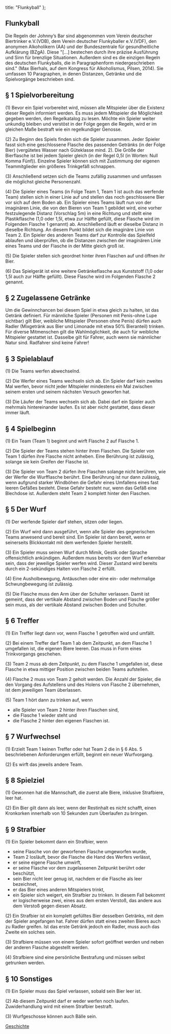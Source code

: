   title: "Flunkyball"
};

## Flunkyball

Die Regeln der Johnny’s Bar sind abgenommen vom Verein deutscher Biertrinker e.V.(VDB), dem Verein deutscher Flunkyballer e.V.(VDF), den anonymen Alkoholikern (AA) und der Bundeszentrale für gesundheitliche Aufklärung (BZgA). Diese "[...] bestechen durch ihre präzise Ausführung und Sinn für brenzlige Situationen. Außerdem sind es die einzigen Regeln des deutschen Flunkyballs, die in Paragraphenform niedergeschrieben sind." (Max Bierhals, auf dem Kongress für Alkoholismus, Pilsen, 2014).
Sie umfassen 10 Paragraphen, in denen Distanzen, Getränke und die Spielvorgänge beschrieben sind.


## § 1 Spielvorbereitung

(1) Bevor ein Spiel vorbereitet wird, müssen alle Mitspieler über die Existenz dieser Regeln informiert werden. Es muss jedem Mitspieler die Möglichkeit gegeben werden, den Regelkatalog zu lesen. Möchte ein Spieler weiter unkundig bleiben und verstöst in der Folge gegen die Regeln, wird er im gleichen Maße bestraft wie ein regelkundiger Genosse.  

(2) Zu Beginn des Spiels finden sich die Spieler zusammen. Jeder Spieler fasst sich eine geschlossene Flasche des passenden Getränks (in der Folge Bier) (vergütetes Wasser nach Güteklasse mind. 2). Die Größe der Bierflasche ist bei jedem Spieler gleich (in der Regel 0,5l (in Worten: Null Komma Fünf)). Einzelne Spieler können sich mit Zustimmung der eigenen Teammitglieder ein größeres Trinkgefäß schnappen.

(3) Anschließend setzen sich die Teams zufällig zusammen und umfassen die möglichst gleiche Personenzahl.

(4) Die Spieler eines Teams (in Folge Team 1, Team 1 ist auch das werfende Team) stellen sich in einer Linie auf und stellen das noch geschlossene Bier vor sich auf dem Boden ab. Ein Spieler eines Teams läuft nun von der imaginären Linie, die von den Bieren von Team 1 gebildet wird, eine vorher festzulegende Distanz (Vorschlag 5m) in eine Richtung und stellt eine Plastikflasche (1,0 oder 1,5l, etwa zur Hälfte gefüllt, diese Flasche wird im Folgenden Flasche 1 genannt) ab. Anschließend läuft er dieselbe Distanz in dieselbe Richtung. An diesem Punkt bildet sich die imaginäre Linie von Team 2. Ein Spieler des anderen Teams darf zur Kontrolle das Spielfeld ablaufen und überprüfen, ob die Distanzen zwischen der imaginären Linie eines Teams und der Flasche in der Mitte gleich groß ist.

(5) Die Spieler stellen sich geordnet hinter ihren Flaschen auf und öffnen ihr Bier.

(6) Das Spielgerät ist eine weitere Getränkeflasche aus Kunststoff (1,0 oder 1,5l auch zur Hälfte gefüllt). Diese Flasche wird im Folgenden Flasche 2 genannt.


## § 2 Zugelassene Getränke

Um die Gewinnchancen bei diesem Spiel in etwa gleich zu halten, ist das Getränk definiert. Für männliche Spieler (Personen mit Penis-ohne Lupe sichtbar) gilt Bier, weibliche Mitspieler (Personen ohne Penis) dürfen auch Radler (Mixgetränk aus Bier und Limonade mit etwa 50% Bieranteil) trinken. Für diverse Mitmenschen gilt die Wahlmöglichkeit, die auch für weibliche Mitspieler gestattet ist. Dasselbe gilt für Fahrer, auch wenn sie männlicher Natur sind. Radfahrer sind keine Fahrer!


## § 3 Spielablauf

(1) Die Teams werfen abwechselnd.

(2) Die Werfer eines Teams wechseln sich ab. Ein Spieler darf kein zweites Mal werfen, bevor nicht jeder Mitspieler mindestens ein Mal zwischen seinem ersten und seinem nächsten Versuch geworfen hat.

(3) Die Läufer der Teams wechseln sich ab. Dabei darf ein Spieler auch mehrmals hintereinander laufen. Es ist aber nicht gestattet, dass dieser immer läuft.


## § 4 Spielbeginn

(1) Ein Team (Team 1) beginnt und wirft Flasche 2 auf Flasche 1.

(2) Die Spieler der Teams stehen hinter ihren Flaschen. Die Spieler von Team 1 dürfen ihre Flasche nicht anheben. Eine Berührung ist zulässig, solange sie kein Greifen der Flasche ist.

(3) Die Spieler von Team 2 dürfen ihre Flaschen solange nicht berühren, wie der Werfer die Wurfflasche berührt. Eine Berührung ist nur dann zulässig, wenn aufgrund starker Windböhen die Gefahr eines Umfallens eines fast leeren Gefäßes besteht. Diese Gefahr besteht nur, wenn das Gefäß eine Blechdose ist. Außerdem steht Team 2 komplett hinter den Flaschen.


## § 5 Der Wurf

(1) Der werfende Spieler darf stehen, sitzen oder liegen.

(2) Ein Wurf wird dann ausgeführt, wenn alle Spieler des gegnerischen Teams anwesend und bereit sind. Ein Spieler ist dann bereit, wenn er seinerseits Blickkontakt mit dem werfenden Spieler herstellt.

(3) Ein Spieler muss seinen Wurf durch Mimik, Gestik oder Sprache offensichtlich ankündigen. Außerdem muss bereits vor dem Wurf erkennbar sein, dass der jeweilige Spieler werfen wird. Dieser Zustand wird bereits durch ein 2-sekündiges Halten von Flasche 2 erfüllt.

(4) Eine Ausholbewegung, Antäuschen oder eine ein- oder mehrmalige Schwungbewegung ist zulässig.

(5) Die Flasche muss den Arm über der Schulter verlassen. Damit ist gemeint, dass der vertikale Abstand zwischen Boden und Flasche größer sein muss, als der vertikale Abstand zwischen Boden und Schulter. 


## § 6 Treffer

(1) Ein Treffer liegt dann vor, wenn Flasche 1 getroffen wird und umfällt.

(2) Bei einem Treffer darf Team 1 ab dem Zeitpunkt, an dem Flasche 1 umgefallen ist, die eigenen Biere leeren. Das muss in Form eines Trinkvorgangs geschehen.

(3) Team 2 muss ab dem Zeitpunkt, zu dem Flasche 1 umgefallen ist, diese Flasche in etwa mittiger Position zwischen beiden Teams aufstellen.

(4) Flasche 2 muss von Team 2 geholt werden. Die Anzahl der Spieler, die den Vorgang des Aufstellens und des Holens von Flasche 2 übernehmen, ist dem jeweiligen Team überlassen.

(5) Team 1 hört dann zu trinken auf, wenn

- alle Spieler von Team 2 hinter ihren Flaschen sind,
- die Flasche 1 wieder steht und
- die Flasche 2 hinter den eigenen Flaschen ist.


## § 7 Wurfwechsel

(1) Erzielt Team 1 keinen Treffer oder hat Team 2 die in § 6 Abs. 5 beschriebenen Anforderungen erfüllt, beginnt ein neuer Wurfvorgang.

(2) Es wirft das jeweils andere Team.


## § 8 Spielziel

(1) Gewonnen hat die Mannschaft, die zuerst alle Biere, inklusive Strafbiere, leer hat.

(2) Ein Bier gilt dann als leer, wenn der Restinhalt es nicht schafft, einen Kronkorken innerhalb von 10 Sekunden zum Überlaufen zu bringen.


## § 9 Strafbier

(1) Ein Spieler bekommt dann ein Strafbier, wenn

- seine Flasche von der geworfenen Flasche umgeworfen wurde,
- Team 2 losläuft, bevor die Flasche die Hand des Werfers verlässt,
- er seine eigene Flasche umwirft,
- er seine Flasche vor dem zugelassenen Zeitpunkt berührt oder beschützt,
- sein Bier nicht leer genug ist, nachdem er die Flasche als leer bezeichnet,
- er das Bier eines anderen Mitspielers trinkt,
- ein Spieler sich weigert, ein Strafbier zu trinken. In diesem Fall bekommt er logischerweise zwei, eines aus dem ersten Verstoß, das andere aus dem Verstoß gegen diesen Absatz. 

(2) Ein Strafbier ist ein komplett gefülltes Bier desselben Getränks, mit dem der Spieler angefangen hat. Fahrer dürfen statt eines zweiten Bieres auch zu Radler greifen. Ist das erste Getränk jedoch ein Radler, muss auch das Zweite ein solches sein. 

(3) Strafbiere müssen von einem Spieler sofort geöffnet werden und neben der anderen Flasche abgestellt werden.

(4) Strafbiere sind eine persönliche Bestrafung und müssen selbst getrunken werden.


## § 10 Sonstiges

(1) Ein Spieler muss das Spiel verlassen, sobald sein Bier leer ist.

(2) Ab diesem Zeitpunkt darf er weder werfen noch laufen. Zuwiderhandlung wird mit einem Strafbier bestraft.

(3) Wurfgeschosse können auch Bälle sein.

[Geschichte](/flunkyball/geschichte/)
